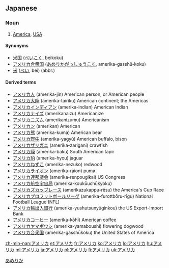 ==Japanese==

===Noun===
{{ja-pos|ka|proper|hira=あめりか|rom=amerika}}

# [[America]], [[USA]]

====Synonyms====
* [[米国]] ([[べいこく]], beikoku)
* [[アメリカ合衆国]] ([[あめりかがっしゅうこく]], amerika-gasshū-koku)
* [[米]] ([[べい]], bei) (abbr.)

====Derived terms====
* [[アメリカ人]] (amerika-jin) American person, or American people
* [[アメリカ大陸]] (amerika-tairiku) American continent; the Americas
* [[アメリカインディアン]] (amerika-indian) American Indian
* [[アメリカナイズ]] (amerikanaizu) Americanize
* [[アメリカニズム]] (amerikanizumu) Americanism
* [[アメリカン]] (amerikan) American
* [[アメリカ熊]] (amerika-kuma) American bear
* [[アメリカ野牛]] (amerika-yagyū) American buffalo, bison
* [[アメリカザリガニ]] (amerika-zarigani) crawfish
* [[アメリカ貘]] (amerika-baku) South American tapir
* [[アメリカ豹]] (amerika-hyou) jaguar
* [[アメリカねずこ]] (amerika-nezuko) redwood
* [[アメリカライオン]] (amerika-raion) puma
* [[アメリカ連邦議会]] (amerika-renpougikai) US Congress
* [[アメリカ航空宇宙局]] (amerika-koukūuchūkyoku)
* [[アメリカズカップレース]] (amerikazukappu-rēsu) the America's Cup Race
* [[アメリカプロフットボールリーグ]] (amerika-furottbōru-rīgu) National Football League (NFL)
* [[アメリカ輸出入銀行]] (amerika-yushutsunyūginkou) the US Export-Import Bank
* [[アメリカコーヒー]] (amerika-kōhī) American coffee
* [[アメリカヤマボウシ]] (amerika-yamaboushi) flowering dogwood
* [[アメリカ合衆国]] (amerika-gasshūkoku) the United States of America

[[Category:ja:Countries|あめりか]]

[[zh-min-nan:アメリカ]]
[[et:アメリカ]]
[[fr:アメリカ]]
[[ko:アメリカ]]
[[lo:アメリカ]]
[[hu:アメリカ]]
[[ml:アメリカ]]
[[ja:アメリカ]]
[[pl:アメリカ]]
[[fi:アメリカ]]
[[uk:アメリカ]]